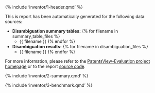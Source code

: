 {% include 'inventor/1-header.qmd' %}

This is report has been automatically generated for the following data sources:

- **Disambiguation summary tables:**
{% for filename in summary_table_files %}
    - {{ filename }}
{% endfor %}
- **Disambiguation results:**
{% for filename in disambiguation_files %}
    - {{ filename }}
{% endfor %}

For more information, please refer to the [PatentsView-Evaluation project homepage](https://github.com/PatentsView/PatentsView-Evaluation/) or to the report [source code](index.qmd).

{% include 'inventor/2-summary.qmd' %}

{% include 'inventor/3-benchmark.qmd' %}
